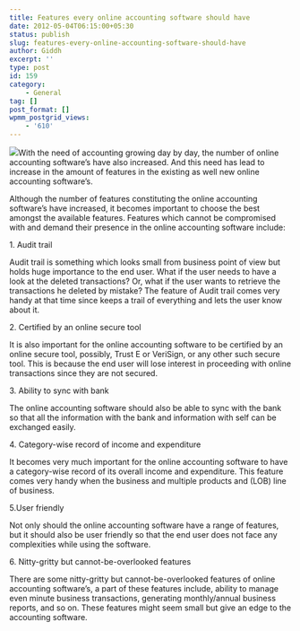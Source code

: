 ```yaml
---
title: Features every online accounting software should have
date: 2012-05-04T06:15:00+05:30
status: publish
slug: features-every-online-accounting-software-should-have
author: Giddh
excerpt: ''
type: post
id: 159
category:
    - General
tag: []
post_format: []
wpmm_postgrid_views:
    - '610'
---
```

<img class="wp-block-image size-large" src = "https://miro.medium.com/max/460/0*gDDuhEVRFuW49F7q.jpg" />With the need of accounting growing day by day, the number of online accounting software’s have also increased. And this need has lead to increase in the amount of features in the existing as well new online accounting software’s.

Although the number of features constituting the online accounting software’s have increased, it becomes important to choose the best amongst the available features. Features which cannot be compromised with and demand their presence in the online accounting software include:

1\. Audit trail

Audit trail is something which looks small from business point of view but holds huge importance to the end user. What if the user needs to have a look at the deleted transactions? Or, what if the user wants to retrieve the transactions he deleted by mistake? The feature of Audit trail comes very handy at that time since keeps a trail of everything and lets the user know about it.

2\. Certified by an online secure tool

It is also important for the online accounting software to be certified by an online secure tool, possibly, Trust E or VeriSign, or any other such secure tool. This is because the end user will lose interest in proceeding with online transactions since they are not secured.

3\. Ability to sync with bank

The online accounting software should also be able to sync with the bank so that all the information with the bank and information with self can be exchanged easily.

4\. Category-wise record of income and expenditure

It becomes very much important for the online accounting software to have a category-wise record of its overall income and expenditure. This feature comes very handy when the business and multiple products and (LOB) line of business.

5.User friendly

Not only should the online accounting software have a range of features, but it should also be user friendly so that the end user does not face any complexities while using the software.

6\. Nitty-gritty but cannot-be-overlooked features

There are some nitty-gritty but cannot-be-overlooked features of online accounting software’s, a part of these features include, ability to manage even minute business transactions, generating monthly/annual business reports, and so on. These features might seem small but give an edge to the accounting software.